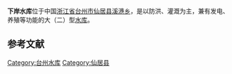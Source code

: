 {{Infobox Reservoir | 
|name                     = 下岸水库
|nickname                 = 
|image                    = 
|image_caption            = 
|map                      = 
|map_caption              = 
|pushpin_map              = China
|pushpin_map_caption      = 下岸水库在中国的位置
|code                     = BGD1110B592
|class                    = 大（二）型[[水库|水库]]
|location_of_reservoir    = [[浙江省|浙江省]][[台州市|台州市]][[仙居县|仙居县]][[溪港乡|溪港乡]]
|location_of_dam          = 曹店村下游600米
|inflow                   = 
|outflow                  = [[永安溪|永安溪]]
|catchment_area           = 257
|reservoir_area           = 
|mean_depth               = 
|maximum_depth            = 
|flood_level              = 213.87
|normal_water_level       = 208
|dead_water_level         = 
|water_quality            = 
|island                   = 
|maximum_storage_capacity = 1.35亿
|normal_storage_capacity  = 
|dead_storage_capacity    = 
|type_of_dam              = 混凝土拱坝
|elevation_of_dam         = 214
|height_of_dam            = 64
|length_of_dam            = 274
|width_of_dam             = 
|installed_capacity       = 2×8MW
|irrigated_area           = 
|start                    = 1999年12月6日
|complete                 = 2003年3月
|cost                     = 3.82亿元
|emigrate                 = 1065人
|latd = 28
|latm = 38
|lats = 26
|latNS = N
|longd = 120
|longm = 23
|longs = 24
|longEW = E
|website = 
|footnotes = <ref>{{Cite web |url=http://www.taizhou.com.cn/a/20091009/content_128538.html |title=仙居下岸水库 |accessdate=2010-10-14 |archive-date=2013-01-01 |archive-url=https://archive.is/20130101150856/http://www.taizhou.com.cn/a/20091009/content_128538.html |dead-url=no }}</ref><ref>{{cite journal |title=仙居县下岸水库调整防洪调度方案探讨 |author=郑加华，吴建来 |journal=浙江水利科技 |year=2007 |volume= |issue=3 |pages=60-61 |url=http://www.cqvip.com/qk/92763x/20073/24589165.0.html |access-date=2010-10-14 |archive-date=2019-02-19 |archive-url=https://web.archive.org/web/20190219075006/http://www.cqvip.com/qk/92763x/20073/24589165.0.html |dead-url=no }}</ref><ref>{{cite journal |title=下岸水库:承载仙居人的光荣与梦想 |author=徐跃平 |journal=浙江经济 |year=2006 |volume= |issue=18 |pages= |url=http://2010.cqvip.com/QK/90213X/200618/22992719.html }}</ref>
}}
'''下岸水库'''位于中国[[浙江省|浙江省]][[台州市|台州市]][[仙居县|仙居县]][[溪港乡|溪港乡]]，是以防洪、灌溉为主，兼有发电、养殖等功能的大（二）型[[水库|水库]]。

==参考文献==
{{reflist}}
{{Reservoirs of Zhejiang}}
{{DEFAULTSORT:X下}}
[[Category:台州水库|Category:台州水库]]
[[Category:仙居县|Category:仙居县]]